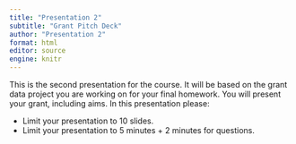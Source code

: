 ```yaml
---
title: "Presentation 2"
subtitle: "Grant Pitch Deck"
author: "Presentation 2"
format: html
editor: source
engine: knitr
---
```


This is the second presentation for the course. It will be based on the grant data project you are working on for your final homework. You will present your grant, including aims.  In this presentation please:

+ Limit your presentation to 10 slides.
+ Limit your presentation to 5 minutes + 2 minutes for questions.
